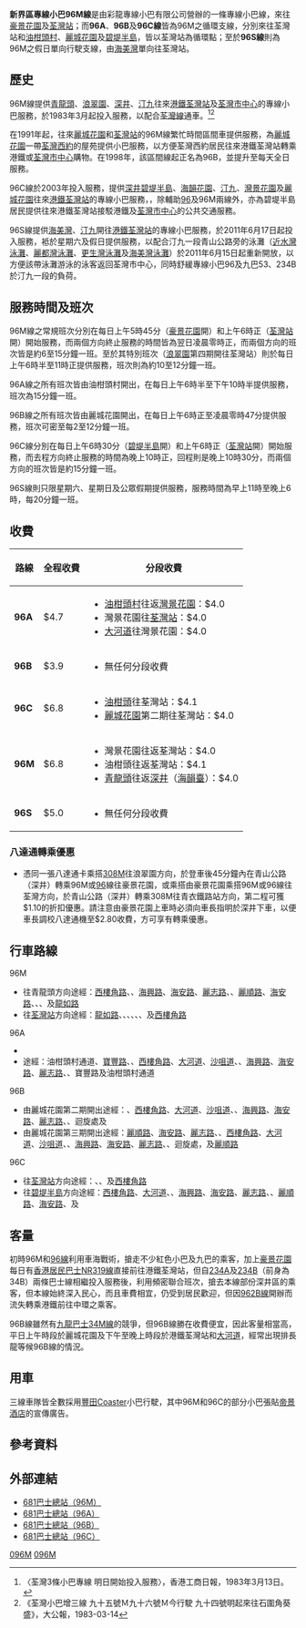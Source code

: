 {{公共汽車路線基礎資訊
|路線名稱=新界區專線小巴96M線
|代表圖像=NTMinibus96M CY7215.jpg
|經營者=彩龍專線小巴
|路線用車=[[豐田Coaster|豐田Coaster]]
|起點站=[[豪景花園|豪景花園]]
|途經地點=[[深井|深井]]、[[海韻花園|海韻花園]]、[[汀九|汀九]]、[[灣景花園|灣景花園]]、[[麗城花園|麗城花園]]
|終點站=[[荃灣站|荃灣站]]
|路線性質=
|全程行駛里程=
|全程行車時間=
|起點站服務時間=05:45-00:00
|終點站服務時間=06:00-00:00
|班次頻率=6-15 分鐘一班
|特別班次=[[浪翠園|浪翠園第四期]]→[[荃灣站|荃灣站]]
|全程收費=$6.8
|去程分段收費站點=豪景花園往海韻花園：$4.1<br>灣景花園往荃灣站：$4.0
|回程分段收費站點=荃灣站往麗城花園三期：$4.0<br>碧堤半島往豪景花園：$4.0
|服務時間以外替代路線=[[新界區專線小巴96線|新界區專線小巴96線]]
|主要競爭交通=[[九龍巴士53線|九龍巴士53線]]、[[九龍巴士234A線|九龍巴士234A線]]、[[九龍巴士234B線|九龍巴士234B線]]、[[新界區專線小巴302線|新界區專線小巴302線]]、[[香港居民巴士NR319線|香港居民巴士NR319線]]
|備註=
|走線圖=NTMinibus96M RtMap.png
|走線圖說明=此線的走線圖
}}
{{公共汽車路線基礎資訊
|路線名稱=新界區專線小巴96A線
|代表圖像=NTMinibus96A EB0884.jpg
|經營者=彩龍專線小巴
|路線用車=[[豐田Coaster|豐田Coaster]]
|起點站=[[油柑頭村|油柑頭村]]
|主要途經地點=[[寶豐台|寶豐台]]、[[灣景花園|灣景花園]]、[[麗城花園|麗城花園]]、[[荃景圍|荃景圍]]、[[愉景新城|愉景新城]]
|終點站=[[荃灣站|荃灣站]]
|路線性質=循環線
|全程行駛里程=
|全程行車時間=
|起點站服務時間=06:30-22:30
|終點站服務時間=
|班次頻率=15 分鐘一班
|特別班次=
|全程收費=$4.7
|分段收費站點=由灣景花園往荃灣站：$4.0
|服務時間以外替代路線=[[新界區專線小巴96線|新界區專線小巴96線]]、[[新界區專線小巴96M線|新界區專線小巴96M線]]
|主要競爭交通=[[九龍巴士34M線|九龍巴士34M線]]
|備註=
|走線圖=NTMinibus96A_RtMap.png
|走線圖說明=此線的走線圖
}}
{{公共汽車路線基礎資訊
|路線名稱=新界區專線小巴96B線
|代表圖像=NTMinibus96B DW2298.jpg
|經營者=彩龍專線小巴
|路線用車=[[豐田Coaster|豐田Coaster]]
|起點站=[[麗城花園|麗城花園]]（第二期）
|途經地點=[[柴灣角|柴灣角]]、[[愉景新城|愉景新城]]
|終點站=[[荃灣站|荃灣站]]
|路線性質=循環線
|全程行駛里程=
|全程行車時間=
|起點站服務時間=06:00-00:47
|終點站服務時間=
|班次頻率=2-12 分鐘一班
|特別班次=
|全程收費=$4.0
|分段收費站點=
|服務時間以外替代路線=[[新界區專線小巴96線|新界區專線小巴96線]]、[[新界區專線小巴96M線|新界區專線小巴96M線]]
|主要競爭交通=[[九龍巴士34M線|九龍巴士34M線]]
|備註=
|走線圖=NTMinibus96B_RtMap.png
|走線圖說明=此線的走線圖
}}
{{公共汽車路線基礎資訊
|路線名稱=新界區專線小巴96C線
|代表圖像=NTMinibus96C JG3977.jpg
|經營者=彩龍專線小巴
|路線用車=[[豐田Coaster|豐田Coaster]]
|起點站=[[碧堤半島巴士總站|碧堤半島]]
|途經地點=[[深井|深井]]、[[海韻花園|海韻花園]]、[[汀九|汀九]]、[[灣景花園|灣景花園]]及[[麗城花園|麗城花園]]
|終點站=[[荃灣站|荃灣站]]
|路線性質=循環線
|全程行駛里程=
|全程行車時間=
|起點站服務時間=06:00-22:30
|終點站服務時間=
|班次頻率=15 分鐘一班
|特別班次=
|全程收費=$6.8
|分段收費站點=由灣景花園往荃灣站：$4.1
|服務時間以外替代路線=[[新界區專線小巴96M線|新界區專線小巴96M線]]、[[新界區專線小巴96M線|新界區專線小巴96M線]]
|主要競爭交通=[[九龍巴士53線|九龍巴士53線]]、[[九龍巴士234A線|九龍巴士234A線]]、[[九龍巴士234B線|九龍巴士234B線]]、[[新界區專線小巴302線|新界區專線小巴302線]]
|備註=
|走線圖=NTMinibus96C_RtMap.png
|走線圖說明=此線的走線圖
}}
{{公共汽車路線基礎資訊
|路線名稱=新界區專線小巴96S線
|代表圖像=
|經營者=彩龍專線小巴
|路線用車=[[豐田Coaster|豐田Coaster]]
|起點站=[[海美灣|海美灣]]
|途經地點=[[麗都灣|麗都灣]]、[[汀九村|汀九村]]、[[南山游泳會|南山游泳會]]、[[灣景花園|灣景花園]]、[[麗城花園|麗城花園]]
|終點站=[[荃灣站|荃灣站]]
|路線性質=單向線
|全程行駛里程=
|全程行車時間=
|起點站服務時間=星期六、星期日及公眾假期：11:00-18:00
|終點站服務時間=
|班次頻率=20分鐘一班
|特別班次=
|全程收費=$5.0
|分段收費站點=
|服務時間以外替代路線=[[新界區專線小巴96線|新界區專線小巴96線]]、[[新界區專線小巴96C線|新界區專線小巴96C線]]、[[新界區專線小巴96M線|新界區專線小巴96M線]]
|主要競爭交通=[[九龍巴士53線|九龍巴士53線]]、[[九龍巴士234B線|九龍巴士234B線]]、[[新界區專線小巴302線|新界區專線小巴302線]]
|備註=
}}

'''新界區專線小巴96M線'''是由彩龍專線小巴有限公司營辦的一條專線小巴線，來往[[豪景花園|豪景花園]]及[[荃灣站|荃灣站]]；而'''96A'''、'''96B'''及'''96C線'''皆為96M之循環支線，分別來往荃灣站和[[油柑頭村|油柑頭村]]、[[麗城花園|麗城花園]]及[[碧堤半島|碧堤半島]]，皆以荃灣站為循環點；至於'''96S線'''則為96M之假日單向行駛支線，由[[海美灣|海美灣]]單向往荃灣站。

==歷史==
96M線提供[[青龍頭|青龍頭]]、[[浪翠園|浪翠園]]、[[深井|深井]]、[[汀九|汀九]]往來[[港鐵|港鐵]][[荃灣站|荃灣站]]及[[荃灣市中心|荃灣市中心]]的專線小巴服務，於1983年3月起投入服務，以配合[[荃灣線|荃灣線]]通車。<ref>〈荃灣3條小巴專線 明日開始投入服務〉，香港工商日報，1983年3月13日。</ref><ref>《荃灣小巴增三線 九十五號Ｍ九十六號Ｍ今行駛 九十四號明起來往石圍角葵盛》，大公報，1983-03-14</ref>

在1991年起，往來[[麗城花園|麗城花園]]和[[荃灣站|荃灣站]]的96M線繁忙時間區間車提供服務，為[[麗城花園|麗城花園]]一帶[[荃灣西約|荃灣西約]]的屋苑提供小巴服務，以方便荃灣西約居民往來港鐵荃灣站轉乘港鐵或[[荃灣市中心|荃灣市中心]]購物。在1998年，該區間線起正名為96B，並提升至每天全日服務。

96C線於2003年投入服務，提供[[深井|深井]][[碧堤半島|碧堤半島]]、[[海韻花園|海韻花園]]、[[汀九|汀九]]、[[灣景花園|灣景花園]]及[[麗城花園|麗城花園]]往來[[港鐵|港鐵]][[荃灣站|荃灣站]]的專線小巴服務，，除輔助[[新界區專線小巴96線|96]]及96M兩線外，亦為碧堤半島居民提供往來港鐵荃灣站接駁港鐵及[[荃灣市中心|荃灣市中心]]的公共交通服務。

96S線提供[[海美灣|海美灣]]、[[汀九|汀九]]開往[[港鐵|港鐵]][[荃灣站|荃灣站]]的專線小巴服務，於2011年6月17日起投入服務，袛於星期六及假日提供服務，以配合汀九一段青山公路旁的泳灘（[[近水灣泳灘|近水灣泳灘]]、[[麗都灣泳灘|麗都灣泳灘]]、[[更生灣泳灘|更生灣泳灘]]及[[海美灣泳灘|海美灣泳灘]]）於2011年6月15日起重新開放，以方便該帶泳灘游泳的泳客返回荃灣市中心，同時舒緩專線小巴96及九巴53、234B於汀九一段的負荷。
==服務時間及班次==
96M線之常規班次分別在每日上午5時45分（[[豪景花園|豪景花園]]開）和上午6時正（[[西樓角公共運輸交匯處|荃灣站]]開）開始服務，而兩個方向終止服務的時間皆為翌日凌晨零時正，而兩個方向的班次皆是約6至15分鐘一班。至於其特別班次（[[浪翠園|浪翠園]]第四期開往荃灣站）則於每日上午6時半至11時正提供服務，班次則為約10至12分鐘一班。

96A線之所有班次皆由油柑頭村開出，在每日上午6時半至下午10時半提供服務，班次為15分鐘一班。

96B線之所有班次皆由麗城花園開出，在每日上午6時正至凌晨零時47分提供服務，班次可密至每2至12分鐘一班。

96C線分別在每日上午6時30分（[[碧堤半島|碧堤半島]]開）和上午6時正（[[西樓角公共運輸交匯處|荃灣站]]開）開始服務，而去程方向終止服務的時間為晚上10時正，回程則是晚上10時30分，而兩個方向的班次皆是約15分鐘一班。

96S線則只限星期六、星期日及公眾假期提供服務，服務時間為早上11時至晚上6時，每20分鐘一班。

==收費==
{| class="wikitable"
!路線
!全程收費
!分段收費
|-
|'''96A'''
|$4.7
|
*[[油柑頭村|油柑頭村]]往返[[灣景花園|灣景花園]]：$4.0
*灣景花園往[[荃灣站|荃灣站]]：$4.0
*[[大河道|大河道]]往灣景花園：$4.0
|-
|'''96B'''
|$3.9
|
*無任何分段收費
|-
|'''96C'''
|$6.8
|
*[[油柑頭|油柑頭]]往荃灣站：$4.1
*[[麗城花園|麗城花園]]第二期往荃灣站：$4.0
|-
|'''96M'''
|$6.8
|
*灣景花園往返荃灣站：$4.0
*油柑頭往返荃灣站：$4.1
*[[青龍頭|青龍頭]]往返[[深井|深井]]（[[海韻臺|海韻臺]]）：$4.0
|-
|'''96S'''
|$5.0
|
*無任何分段收費
|}
{{Fare-remarks|7|fcs=Y}}
===八達通轉乘優惠===
*憑同一張八達通卡乘搭[[新界區專線小巴308M線|308M]]往浪翠園方向，於登車後45分鐘內在青山公路（深井）轉乘96M或[[新界區專線小巴96線|96]]線往豪景花園，或乘搭由豪景花園乘搭96M或96線往荃灣方向，於青山公路（深井）轉乘308M往青衣鐵路站方向，第二程可獲$1.10的折扣優惠。請注意由豪景花園上車時必須向車長指明於深井下車，以便車長調校八達通機至$2.80收費，方可享有轉乘優惠。

==行車路線==
;96M
*往青龍頭方向途經：[[西樓角路|西樓角路]]、{{CPR|荃灣}}、[[海興路|海興路]]、[[海安路_(香港)|海安路]]、[[麗志路|麗志路]]、{{CPR|荃灣}}、[[麗順路|麗順路]]、[[海安路_(香港)|海安路]]、{{CPR|汀九}}、{{CPR|深井}}、{{CPR|青龍頭}}及[[龍如路|龍如路]]
*往[[荃灣站|荃灣站]]方向途經：[[龍如路|龍如路]]、{{CPR|青龍頭}}、{{CPR|深井}}、{{CPR|汀九}}、{{CPR|新汀九}}、{{CPR|汀九}}、{{CPR|荃灣}}及[[西樓角路|西樓角路]]
;96A
*{{Rt-data|6.6|25}}
*途經：油柑頭村通道、[[寶豐路_(荃灣)|寶豐路]]、{{CPR|荃灣}}、[[西樓角路|西樓角路]]、[[大河道|大河道]]、[[沙咀道|沙咀道]]、{{CPR|荃灣}}、[[海興路|海興路]]、[[海安路_(香港)|海安路]]、[[麗志路|麗志路]]、{{CPR|荃灣}}、寶豐路及油柑頭村通道
;96B
*由麗城花園第二期開出途經：{{CPR|荃灣}}、[[西樓角路|西樓角路]]、[[大河道|大河道]]、[[沙咀道|沙咀道]]、{{CPR|荃灣}}、[[海興路|海興路]]、[[海安路_(香港)|海安路]]、[[麗志路|麗志路]]、{{CPR|荃灣}}、迴旋處及{{CPR|荃灣}}
*由麗城花園第三期開出途經：[[麗順路|麗順路]]、[[海安路_(香港)|海安路]]、[[麗志路|麗志路]]、{{CPR|荃灣}}、[[西樓角路|西樓角路]]、[[大河道|大河道]]、[[沙咀道|沙咀道]]、{{CPR|荃灣}}、[[海興路|海興路]]、[[海安路_(香港)|海安路]]、[[麗志路|麗志路]]、{{CPR|荃灣}}、迴旋處，{{CPR|荃灣}}及[[麗順路|麗順路]]

;96C
*往[[荃灣站|荃灣站]]方向途經：{{CPR|深井}}、{{CPR|汀九}}、{{CPR|荃灣}}及[[西樓角路|西樓角路]]
*往[[碧堤半島|碧堤半島]]方向途經：[[西樓角路|西樓角路]]、[[大河道|大河道]]、{{CPR|荃灣}}、[[海興路|海興路]]、[[海安路_(香港)|海安路]]、[[麗志路|麗志路]]、{{CPR|荃灣}}、[[麗順路|麗順路]]、[[海安路_(香港)|海安路]]、{{CPR|汀九}}及{{CPR|深井}}

==客量==
初時96M和[[新界區專線小巴96線|96線]]利用車海戰術，搶走不少紅色小巴及九巴的乘客，加上[[豪景花園|豪景花園]]每日有[[香港居民巴士NR319線|香港居民巴士NR319線]]直接前往港鐵荃灣站，但自[[九龍巴士234A線|234A]]及[[九龍巴士234B線|234B]]（前身為34B）兩條巴士線相繼投入服務後，利用頻密聯合班次，搶去本線部份深井區的乘客，但本線始終深入民心，而且車費相宜，仍受到居民歡迎，但因[[過海隧道巴士962B線|962B線]]開辦而流失轉乘港鐵前往中環之乘客。

96B線雖然有[[九龍巴士34M線|九龍巴士34M線]]的競爭，但96B線勝在收費便宜，因此客量相當高，平日上午時段於麗城花園及下午至晚上時段於港鐵荃灣站和[[大河道|大河道]]，經常出現排長龍等候96B線的情況。

==用車==
三線車隊皆全數採用[[豐田Coaster|豐田Coaster]]小巴行駛，其中96M和96C的部分小巴張貼[[帝景酒店|帝景酒店]]的宣傳廣告。

==參考資料==
{{reflist}}

==外部連結==
*[http://www.681busterminal.com/version2/index.php?fi=a201&id=370 681巴士總站（96M）] {{Wayback|url=http://www.681busterminal.com/version2/index.php?fi=a201&id=370 |date=20180820105743 }}
*[http://www.681busterminal.com/version2/index.php?fi=a201&id=367 681巴士總站（96A）] {{Wayback|url=http://www.681busterminal.com/version2/index.php?fi=a201&id=367 |date=20190626180653 }}
*[http://www.681busterminal.com/version2/index.php?fi=a201&id=368 681巴士總站（96B）] {{Wayback|url=http://www.681busterminal.com/version2/index.php?fi=a201&id=368 |date=20180820105900 }}
*[http://www.681busterminal.com/version2/index.php?fi=a201&id=369 681巴士總站（96C）] {{Wayback|url=http://www.681busterminal.com/version2/index.php?fi=a201&id=369 |date=20160305094310 }}

{{荃湾区小巴路线列表}}

[[Category:新界區小巴路線|096M]]
[[Category:荃灣區小巴路線|096M]]